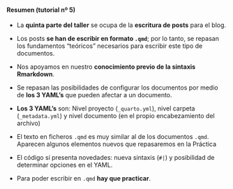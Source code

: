 ::: {.callout-note collapse="true" appearance="default" icon="false"}
#### Resumen (tutorial nº 5)

- La **quinta parte del taller** se ocupa de la **escritura de posts** para el blog. 

- Los posts **se han de escribir en formato `.qmd`**; por lo tanto, se repasan  los fundamentos "teóricos" necesarios para escribir este tipo de documentos.

- Nos apoyamos en nuestro **conocimiento previo de la sintaxis Rmarkdown**.

- Se repasan las posibilidades de configurar los documentos por medio de **los 3 YAML's** que pueden afectar a un documento.

-  **Los 3 YAML's** son: Nivel proyecto (`_quarto.yml`), nivel carpeta (`_metadata.yml`) y nivel documento (en el propio encabezamiento del archivo)

- El texto en ficheros `.qmd` es muy similar al de los documentos `.qmd`. Aparecen algunos elementos nuevos que repasaremos en la Práctica

- El código sí presenta novedades: nueva sintaxis (`#|`) y posibilidad de determinar opciones en el YAML.

- Para poder escribir en `.qmd` **hay que practicar**.

:::